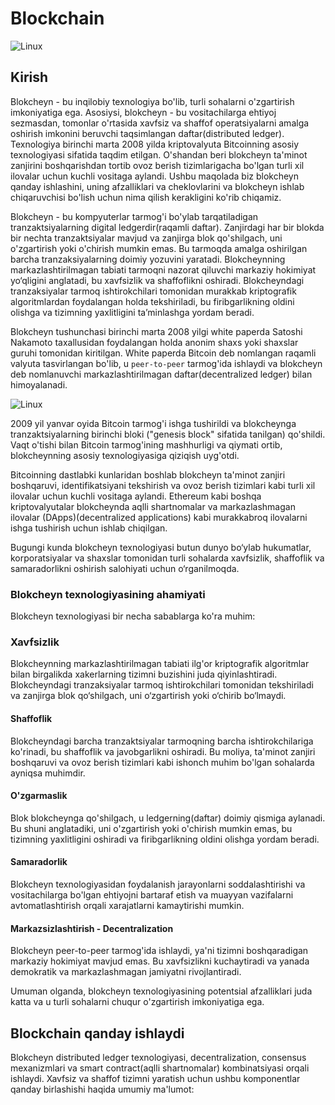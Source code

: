 # Blockchain


![Linux](images/article/blockchain/1.jpg)


## Kirish

Blokcheyn - bu inqilobiy texnologiya bo'lib, turli sohalarni o'zgartirish imkoniyatiga ega. Asosiysi, blokcheyn - bu vositachilarga ehtiyoj sezmasdan, tomonlar o'rtasida xavfsiz va shaffof operatsiyalarni amalga oshirish imkonini beruvchi taqsimlangan daftar(distributed ledger). Texnologiya birinchi marta 2008 yilda kriptovalyuta Bitcoinning asosiy texnologiyasi sifatida taqdim etilgan. O'shandan beri blokcheyn ta'minot zanjirini boshqarishdan tortib ovoz berish tizimlarigacha bo'lgan turli xil ilovalar uchun kuchli vositaga aylandi. Ushbu maqolada biz blokcheyn qanday ishlashini, uning afzalliklari va cheklovlarini va blokcheyn ishlab chiqaruvchisi bo'lish uchun nima qilish kerakligini ko'rib chiqamiz.

Blokcheyn - bu kompyuterlar tarmog'i bo'ylab tarqatiladigan tranzaktsiyalarning digital ledgerdir(raqamli daftar). Zanjirdagi har bir blokda bir nechta tranzaktsiyalar mavjud va zanjirga blok qo'shilgach, uni o'zgartirish yoki o'chirish mumkin emas. Bu tarmoqda amalga oshirilgan barcha tranzaksiyalarning doimiy yozuvini yaratadi. Blokcheynning markazlashtirilmagan tabiati tarmoqni nazorat qiluvchi markaziy hokimiyat yo‘qligini anglatadi, bu xavfsizlik va shaffoflikni oshiradi. Blokcheyndagi tranzaksiyalar tarmoq ishtirokchilari tomonidan murakkab kriptografik algoritmlardan foydalangan holda tekshiriladi, bu firibgarlikning oldini olishga va tizimning yaxlitligini ta’minlashga yordam beradi.

Blokcheyn tushunchasi birinchi marta 2008 yilgi white paperda Satoshi Nakamoto taxallusidan foydalangan holda anonim shaxs yoki shaxslar guruhi tomonidan kiritilgan. White paperda Bitcoin deb nomlangan raqamli valyuta tasvirlangan bo'lib, u `peer-to-peer` tarmog'ida ishlaydi va blokcheyn deb nomlanuvchi markazlashtirilmagan daftar(decentralized ledger) bilan himoyalanadi.

![Linux](images/article/blockchain/2.jpg)

2009 yil yanvar oyida Bitcoin tarmog'i ishga tushirildi va blokcheynga tranzaktsiyalarning birinchi bloki ("genesis block" sifatida tanilgan) qo'shildi. Vaqt o'tishi bilan Bitcoin tarmog'ining mashhurligi va qiymati ortib, blokcheynning asosiy texnologiyasiga qiziqish uyg'otdi.

Bitcoinning dastlabki kunlaridan boshlab blokcheyn ta'minot zanjiri boshqaruvi, identifikatsiyani tekshirish va ovoz berish tizimlari kabi turli xil ilovalar uchun kuchli vositaga aylandi. Ethereum kabi boshqa kriptovalyutalar blokcheynda aqlli shartnomalar va markazlashmagan ilovalar (DApps)(decentralized applications) kabi murakkabroq ilovalarni ishga tushirish uchun ishlab chiqilgan.

Bugungi kunda blokcheyn texnologiyasi butun dunyo bo‘ylab hukumatlar, korporatsiyalar va shaxslar tomonidan turli sohalarda xavfsizlik, shaffoflik va samaradorlikni oshirish salohiyati uchun o‘rganilmoqda.

### Blokcheyn texnologiyasining ahamiyati

Blokcheyn texnologiyasi bir necha sabablarga ko'ra muhim:

### Xavfsizlik

Blokcheynning markazlashtirilmagan tabiati ilg'or kriptografik algoritmlar bilan birgalikda xakerlarning tizimni buzishini juda qiyinlashtiradi. Blokcheyndagi tranzaksiyalar tarmoq ishtirokchilari tomonidan tekshiriladi va zanjirga blok qo‘shilgach, uni o‘zgartirish yoki o‘chirib bo‘lmaydi.

#### Shaffoflik

Blokcheyndagi barcha tranzaktsiyalar tarmoqning barcha ishtirokchilariga ko'rinadi, bu shaffoflik va javobgarlikni oshiradi. Bu moliya, ta'minot zanjiri boshqaruvi va ovoz berish tizimlari kabi ishonch muhim bo'lgan sohalarda ayniqsa muhimdir.

#### O'zgarmaslik

Blok blokcheynga qo'shilgach, u ledgerning(daftar) doimiy qismiga aylanadi. Bu shuni anglatadiki, uni o'zgartirish yoki o'chirish mumkin emas, bu tizimning yaxlitligini oshiradi va firibgarlikning oldini olishga yordam beradi.

#### Samaradorlik

Blokcheyn texnologiyasidan foydalanish jarayonlarni soddalashtirishi va vositachilarga bo'lgan ehtiyojni bartaraf etish va muayyan vazifalarni avtomatlashtirish orqali xarajatlarni kamaytirishi mumkin.

#### Markazsizlashtirish - Decentralization

Blokcheyn peer-to-peer tarmog'ida ishlaydi, ya'ni tizimni boshqaradigan markaziy hokimiyat mavjud emas. Bu xavfsizlikni kuchaytiradi va yanada demokratik va markazlashmagan jamiyatni rivojlantiradi.

Umuman olganda, blokcheyn texnologiyasining potentsial afzalliklari juda katta va u turli sohalarni chuqur o'zgartirish imkoniyatiga ega.

## Blockchain qanday ishlaydi 

Blokcheyn distributed ledger texnologiyasi, decentralization, consensus mexanizmlari va smart contract(aqlli shartnomalar) kombinatsiyasi orqali ishlaydi. Xavfsiz va shaffof tizimni yaratish uchun ushbu komponentlar qanday birlashishi haqida umumiy ma'lumot: